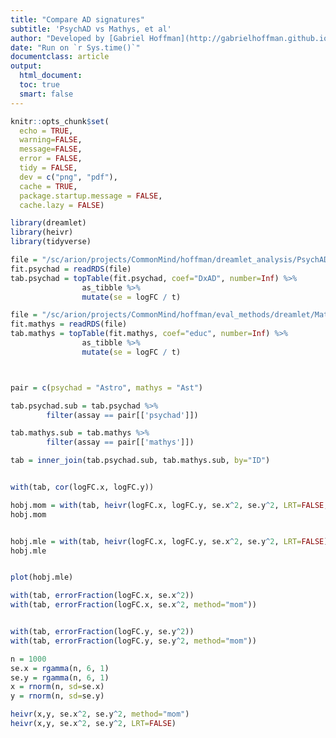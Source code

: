 ```yaml
---
title: "Compare AD signatures"
subtitle: 'PsychAD vs Mathys, et al'
author: "Developed by [Gabriel Hoffman](http://gabrielhoffman.github.io/)"
date: "Run on `r Sys.time()`"
documentclass: article
output: 
  html_document:
  toc: true
  smart: false
---
```



<!---

cd /Users/gabrielhoffman/workspace/repos/heivr_analysis

cd ~/work/heivr_analysis

# rm -rf cmc_cache

ml git
R

system("git pull"); rmarkdown::render("PsychAD_Mathys.Rmd");

https://hoffmg01.u.hpc.mssm.edu/work/heivr_analysis/PsychAD_Mathys.html


--->



```r
knitr::opts_chunk$set(
  echo = TRUE,
  warning=FALSE,
  message=FALSE,
  error = FALSE,
  tidy = FALSE,
  dev = c("png", "pdf"),
  cache = TRUE,
  package.startup.message = FALSE,
  cache.lazy = FALSE)
```

```r
library(dreamlet)
library(heivr)
library(tidyverse)

file = "/sc/arion/projects/CommonMind/hoffman/dreamlet_analysis/PsychAD_r0/PsychAD_dreamlet.RDS"
fit.psychad = readRDS(file)
tab.psychad = topTable(fit.psychad, coef="DxAD", number=Inf) %>%
                as_tibble %>%
                mutate(se = logFC / t)

file = "/sc/arion/projects/CommonMind/hoffman/eval_methods/dreamlet/Mathys_dreamlet.RDS"
fit.mathys = readRDS(file)
tab.mathys = topTable(fit.mathys, coef="educ", number=Inf) %>%
                as_tibble %>%
                mutate(se = logFC / t)



pair = c(psychad = "Astro", mathys = "Ast")

tab.psychad.sub = tab.psychad %>% 
        filter(assay == pair[['psychad']])

tab.mathys.sub = tab.mathys %>% 
        filter(assay == pair[['mathys']])

tab = inner_join(tab.psychad.sub, tab.mathys.sub, by="ID")


with(tab, cor(logFC.x, logFC.y))

hobj.mom = with(tab, heivr(logFC.x, logFC.y, se.x^2, se.y^2, LRT=FALSE, method="mom"))
hobj.mom


hobj.mle = with(tab, heivr(logFC.x, logFC.y, se.x^2, se.y^2, LRT=FALSE))
hobj.mle


plot(hobj.mle)

with(tab, errorFraction(logFC.x, se.x^2))
with(tab, errorFraction(logFC.x, se.x^2, method="mom"))


with(tab, errorFraction(logFC.y, se.y^2))
with(tab, errorFraction(logFC.y, se.y^2, method="mom"))

n = 1000
se.x = rgamma(n, 6, 1)
se.y = rgamma(n, 6, 1)
x = rnorm(n, sd=se.x)
y = rnorm(n, sd=se.y)

heivr(x,y, se.x^2, se.y^2, method="mom")
heivr(x,y, se.x^2, se.y^2, LRT=FALSE)



```






